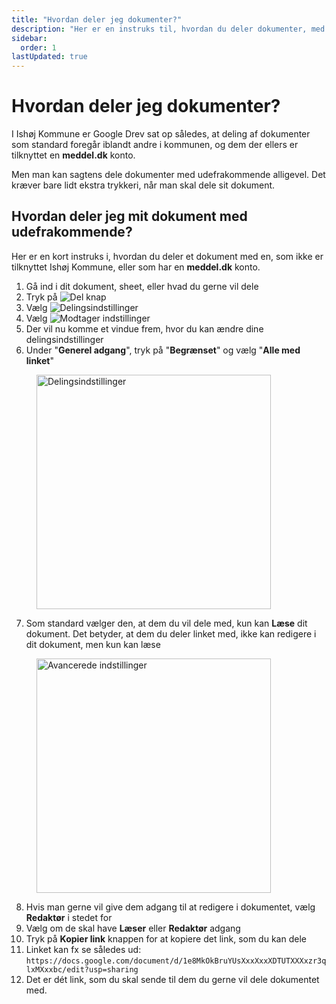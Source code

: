 ```yaml
---
title: "Hvordan deler jeg dokumenter?"
description: "Her er en instruks til, hvordan du deler dokumenter, med udefrakommende"
sidebar:
  order: 1
lastUpdated: true
---
```


# Hvordan deler jeg dokumenter?

I Ishøj Kommune er Google Drev sat op således, at deling af dokumenter som standard foregår iblandt andre i kommunen, og dem der ellers er tilknyttet en **meddel.dk** konto.

Men man kan sagtens dele dokumenter med udefrakommende alligevel. Det kræver bare lidt ekstra trykkeri, når man skal dele sit dokument.

## Hvordan deler jeg mit dokument med udefrakommende?

Her er en kort instruks i, hvordan du deler et dokument med en, som ikke er tilknyttet Ishøj Kommune, eller som har en **meddel.dk** konto.

1. Gå ind i dit dokument, sheet, eller hvad du gerne vil dele
2. Tryk på <img src="/src/assets/images/google-drev/gdrive-share-button-01.png" alt="Del knap" class="inline-image" />
3. Vælg <img src="/src/assets/images/google-drev/gdrive-share-options-01.png" alt="Delingsindstillinger" class="inline-image" />
4. Vælg <img src="/src/assets/images/google-drev/gdrive-share-recipient-01.png" alt="Modtager indstillinger" class="inline-image" />
5. Der vil nu komme et vindue frem, hvor du kan ændre dine delingsindstillinger
6. Under "**Generel adgang**", tryk på "**Begrænset**" og vælg "**Alle med linket**"

<figure>
  <img src="/src/assets/images/google-drev/gdrive-share-settings-01.png" alt="Delingsindstillinger" width="375" />
  <figcaption></figcaption>
</figure>

7. Som standard vælger den, at dem du vil dele med, kun kan **Læse** dit dokument. Det betyder, at dem du deler linket med, ikke kan redigere i dit dokument, men kun kan læse

<figure>
  <img src="/src/assets/images/google-drev/gdrive-share-advanced-01.png" alt="Avancerede indstillinger" width="375" />
  <figcaption></figcaption>
</figure>

8. Hvis man gerne vil give dem adgang til at redigere i dokumentet, vælg **Redaktør** i stedet for
9. Vælg om de skal have **Læser** eller **Redaktør** adgang
10. Tryk på **Kopier link** knappen for at kopiere det link, som du kan dele
11. Linket kan fx se således ud:  
    `https://docs.google.com/document/d/1e8MkOkBruYUsXxxXxxXDTUTXXXxzr3qlxMXxxbc/edit?usp=sharing`
12. Det er dét link, som du skal sende til dem du gerne vil dele dokumentet med.
